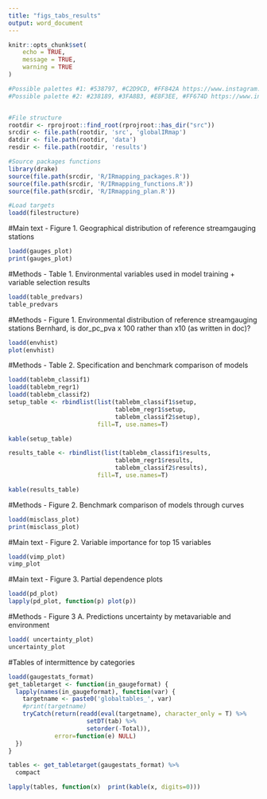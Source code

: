 ```yaml
---
title: "figs_tabs_results"
output: word_document
---
```


```r
knitr::opts_chunk$set(
	echo = TRUE,
	message = TRUE,
	warning = TRUE
)
```


```r
#Possible palettes #1: #538797, #C2D9CD, #FF842A https://www.instagram.com/p/B9En6h2gbJ5/
#Possible palette #2: #238189, #3FA8B3, #E8F3EE, #FF674D https://www.instagram.com/p/BxZZu82gBm3/


#File structure
rootdir <- rprojroot::find_root(rprojroot::has_dir("src")) 
srcdir <- file.path(rootdir, 'src', 'globalIRmap')
datdir <- file.path(rootdir, 'data')
resdir <- file.path(rootdir, 'results')

#Source packages functions
library(drake)
source(file.path(srcdir, 'R/IRmapping_packages.R'))
source(file.path(srcdir, 'R/IRmapping_functions.R'))
source(file.path(srcdir, 'R/IRmapping_plan.R'))

#Load targets 
loadd(filestructure)
```


#Main text - Figure 1. Geographical distribution of reference streamgauging stations
```r
loadd(gauges_plot)
print(gauges_plot)

```

#Methods - Table 1. Environmental variables used in model training  + variable selection results
```r
loadd(table_predvars)
table_predvars
```

#Methods - Figure 1. Environmental distribution of reference streamgauging stations
Bernhard, is dor_pc_pva x 100 rather than x10 (as written in doc)?
```r
loadd(envhist)
plot(envhist)
```


#Methods - Table 2. Specification and benchmark comparison of models
```r
loadd(tablebm_classif1)
loadd(tablebm_regr1)
loadd(tablebm_classif2)
setup_table <- rbindlist(list(tablebm_classif1$setup, 
                              tablebm_regr1$setup,
                              tablebm_classif2$setup),
                         fill=T, use.names=T)

kable(setup_table)

results_table <- rbindlist(list(tablebm_classif1$results, 
                              tablebm_regr1$results,
                              tablebm_classif2$results),
                         fill=T, use.names=T)

kable(results_table)
```

#Methods - Figure 2. Benchmark comparison of models through curves
```r
loadd(misclass_plot)
print(misclass_plot)

```

#Main text - Figure 2. Variable importance for top 15 variables
```r
loadd(vimp_plot)
vimp_plot
```

#Main text - Figure 3. Partial dependence plots
```r
loadd(pd_plot)
lapply(pd_plot, function(p) plot(p))
```

#Methods - Figure 3 A. Predictions uncertainty by metavariable and environment
```r
loadd( uncertainty_plot)
uncertainty_plot
```


#Tables of intermittence by categories
```r

loadd(gaugestats_format)
get_tabletarget <- function(in_gaugeformat) {
  lapply(names(in_gaugeformat), function(var) {
    targetname <- paste0('globaltables_', var) 
    #print(targetname)
    tryCatch(return(readd(eval(targetname), character_only = T) %>%
                      setDT(tab) %>%
                      setorder(-Total)),
             error=function(e) NULL)
  })
}

tables <- get_tabletarget(gaugestats_format) %>%
  compact

lapply(tables, function(x)  print(kable(x, digits=0)))
```
